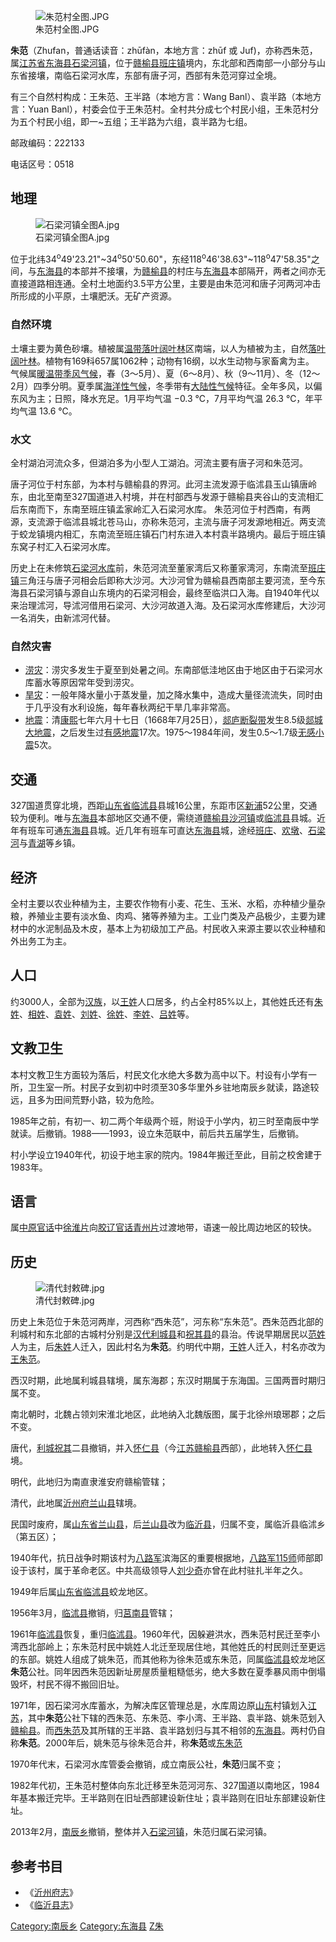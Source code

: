 [[File:朱范村全图.JPG|thumb]]

'''朱范'''（Zhufan，普通话读音：zhūfàn，本地方言：zhūf 或 Juf)，亦称西朱范，属[[江苏省|江苏省]][[东海县|东海县]][[石梁河镇|石梁河镇]]，位于[[赣榆县|赣榆县]][[班庄镇|班庄镇]]境内，东北部和西南部一小部分与山东省接壤，南临石梁河水库，东部有唐子河，西部有朱范河穿过全境。

有三个自然村构成：王朱范、王半路（本地方言：Wang Banl）、袁半路（本地方言：Yuan Banl），村委会位于王朱范村。全村共分成七个村民小组，王朱范村分为五个村民小组，即一~五组；王半路为六组，袁半路为七组。

邮政编码：222133

电话区号：0518

== 地理 ==
[[File:石梁河镇全图A.jpg|right]]

位于北纬34<sup>o</sup>49'23.21"~34<sup>o</sup>50'50.60"，东经118<sup>o</sup>46'38.63"~118<sup>o</sup>47'58.35"之间，与[[东海县|东海县]]的本部并不接壤，为[[赣榆县|赣榆县]]的村庄与[[东海县|东海县]]本部隔开，两者之间亦无直接道路相连通。全村土地面约3.5平方公里，主要是由朱范河和唐子河两河冲击所形成的小平原，土壤肥沃。无矿产资源。
=== 自然环境 ===
土壤主要为黄色砂壤。植被属[[温带落叶阔叶林|温带落叶阔叶林]]区南端，以人为植被为主，自然[[落叶阔叶林|落叶阔叶林]]。植物有169科657属1062种；动物有16纲，以水生动物与家畜禽为主。
气候属[[暖温带季风气候|暖温带季风气候]]，春（3～5月）、夏（6～8月）、秋（9～11月）、冬（12～2月）四季分明。夏季属[[海洋性气候|海洋性气候]]，冬季带有[[大陆性气候|大陆性气候]]特征。全年多风，以偏东风为主；日照，降水充足。1月平均气温 −0.3 ℃，7月平均气温 26.3 ℃，年平均气温 13.6 ℃。

===水文===
全村湖泊河流众多，但湖泊多为小型人工湖泊。河流主要有唐子河和朱范河。

唐子河位于村东部，为本村与赣榆县的界河。此河主流发源于临沭县玉山镇唐岭东，由北至南至327国道进入村境，并在村部西与发源于赣榆县夹谷山的支流相汇后东南而下，东南至班庄镇孟家岭汇入石梁河水库。
朱范河位于村西南，有两源，支流源于临沭县城北苍马山，亦称朱范河，主流与唐子河发源地相近。两支流于蛟龙镇境内相汇，东南流至班庄镇石门村东进入本村袁半路境内。最后于班庄镇东窝子村汇入石梁河水库。

历史上在未修筑[[石梁河水库|石梁河水库]]前，朱范河流至董家湾后又称董家湾河，东南流至[[班庄镇|班庄镇]]三角汪与唐子河相会后即称大沙河。大沙河曾为赣榆县西南部主要河流，至今东海县石梁河镇与源自山东境内的石梁河相会，最终至临洪口入海。自1940年代以来治理沭河，导沭河借用石梁河、大沙河故道入海。及石梁河水库修建后，大沙河一名消失，由新沭河代替。

=== 自然灾害 ===
*[[涝灾|涝灾]]：涝灾多发生于夏至到处暑之间。东南部低洼地区由于地区由于石梁河水库蓄水等原因常年受到涝灾。
*[[旱灾|旱灾]]：一般年降水量小于蒸发量，加之降水集中，造成大量径流流失，同时由于几乎没有水利设施，每年春秋两纪干旱几率非常高。
*[[地震|地震]]：清[[康熙|康熙]]七年六月十七日（1668年7月25日），[[郯庐断裂带|郯庐断裂带]]发生8.5级[[郯城大地震|郯城大地震]]，之后发生过[[有感地震|有感地震]]17次。1975～1984年间，发生0.5～1.7级[[无感小震|无感小震]]5次。

== 交通 ==
327国道贯穿北境，西距[[山东省|山东省]][[临沭县|临沭县]]县城16公里，东距市区[[新浦|新浦]]52公里，交通较为便利。唯与[[东海县|东海县]]本部地区交通不便，需绕道[[赣榆县|赣榆县]][[沙河镇|沙河镇]]或[[临沭县|临沭县]]县城。近年有班车可通[[东海县|东海县]]县城。近几年有班车可直达[[东海县|东海县]]城，途经[[班庄|班庄]]、[[欢墩|欢墩]]、[[石梁河|石梁河]]与[[青湖|青湖]]等乡镇。

== 经济 ==
全村主要以农业种植为主，主要农作物有小麦、花生、玉米、水稻，亦种植少量杂粮，养殖业主要有淡水鱼、肉鸡、猪等养殖为主。工业门类及产品极少，主要为建材中的水泥制品及木皮，基本上为初级加工产品。村民收入来源主要以农业种植和外出务工为主。

== 人口 ==
约3000人，全部为[[汉族|汉族]]，以[[王姓|王姓]]人口居多，约占全村85%以上，其他姓氏还有[[朱姓|朱姓]]、[[相姓|相姓]]、[[袁姓|袁姓]]、[[刘姓|刘姓]]、[[徐姓|徐姓]]、[[李姓|李姓]]、[[吕姓|吕姓]]等。

== 文教卫生 ==
本村文教卫生方面较为落后，村民文化水绝大多数为高中以下。村设有小学有一所，卫生室一所。村民子女到初中时须至30多华里外乡驻地南辰乡就读，路途较远，且多为田间荒野小路，较为危险。

1985年之前，有初一、初二两个年级两个班，附设于小学内，初三时至南辰中学就读。后撤销。1988——1993，设立朱范联中，前后共五届学生，后撤销。

村小学设立1940年代，初设于地主家的院内。1984年搬迁至此，目前之校舍建于1983年。

== 语言 ==
属[[中原官话|中原官话]]中[[徐淮片|徐淮片]]向[[胶辽官话|胶辽官话]][[青州片|青州片]]过渡地带，语速一般比周边地区的较快。

== 历史 ==
[[File:清代封敕碑.jpg|thumb]]

历史上朱范位于朱范河两岸，河西称“西朱范”，河东称“东朱范”。西朱范西北部的利城村和东北部的古城村分别是[[汉代|汉代]][[利城县|利城县]]和[[祝其县|祝其县]]的县治。传说早期居民以[[范姓|范姓]]人为主，后[[朱姓|朱姓]]人迁入，因此村名为'''朱范'''。约明代中期，[[王姓|王姓]]人迁入，村名亦改为[[王朱范|王朱范]]。

西汉时期，此地属利城县辖境，属东海郡；东汉时期属于东海国。三国两晋时期归属不变。

南北朝时，北魏占领刘宋淮北地区，此地纳入北魏版图，属于北徐州琅琊郡；之后不变。

唐代，[[利城郡|利城]][[祝其|祝其]]二县撤销，并入[[怀仁县|怀仁县]]（今[[江苏|江苏]][[赣榆县|赣榆县]]西部），此地转入[[怀仁县|怀仁县]]境。

明代，此地归为南直隶淮安府赣榆管辖；

清代，此地属[[沂州府|沂州府]][[兰山县|兰山县]]辖境。

民国时废府，属[[山东省|山东省]][[兰山县|兰山县]]，后[[兰山县|兰山县]]改为[[临沂县|临沂县]]，归属不变，属临沂县临沭乡（第五区）；

1940年代，抗日战争时期该村为[[八路军|八路军]]滨海区的重要根据地，[[八路军|八路军]][[115师|115师]]师部即设于该村，属于革命老区。中共高级领导人[[刘少奇|刘少奇]]亦曾在此村驻扎半年之久。

1949年后属[[山东省|山东省]][[临沭县|临沭县]]蛟龙地区。

1956年3月，[[临沭县|临沭县]]撤销，归[[莒南县|莒南县]]管辖；

1961年[[临沭县|临沭县]]恢复，重归[[临沭县|临沭县]]。1960年代，因躲避洪水，西朱范村民迁至李小湾西北部岭上；东朱范村民中姚姓人北迁至现居住地，其他姓氏的村民则迁至更远的东部。姚姓人组成了姚朱范，而其他称为徐朱范或东朱范，同属[[临沭县|临沭县]]蛟龙地区'''朱范'''公社。同年因西朱范因新址房屋质量粗糙低劣，绝大多数在夏季暴风雨中倒塌毁坏，村民不得不搬回旧址。

1971年，因石梁河水库蓄水，为解决库区管理总是，水库周边原[[山东|山东]]村镇划入[[江苏|江苏]]，其中'''朱范'''公社下辖的西朱范、东朱范、李小湾、王半路、袁半路、姚朱范划入[[赣榆县|赣榆县]]。而[[西朱范|西朱范]]及其所辖的王半路、袁半路划归与其不相邻的[[东海县|东海县]]。两村仍自称'''朱范'''。2000年后，姚朱范与徐朱范合并，称'''朱范'''或[[东朱范|东朱范]]

1970年代末，石梁河水库管委会撤销，成立南辰公社，'''朱范'''归属不变；

1982年代初，王朱范村整体向东北迁移至朱范河河东、327国道以南地区，1984年基本搬迁完毕。王半路则在旧址西部建设新住址；袁半路则在旧址东部建设新住址。

2013年2月，[[南辰乡|南辰乡]]撤销，整体并入[[石梁河镇|石梁河镇]]，朱范归属石梁河镇。

==参考书目==
*《[[沂州府志|沂州府志]]》
*《[[临沂县志|临沂县志]]》

[[Category:南辰乡|Category:南辰乡]]
[[Category:东海县|Category:东海县]]
[[Category:赣榆地理|Z朱]]